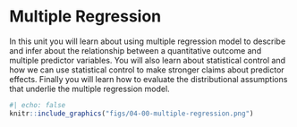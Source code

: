 # Multiple Regression

In this unit you will learn about using multiple regression model to describe and infer about the relationship between a quantitative outcome and multiple predictor variables. You will also learn about statistical control and how we can use statistical control to make stronger claims about predictor effects. Finally you will learn how to evaluate the distributional assumptions that underlie the multiple regression model.

```r
#| echo: false
knitr::include_graphics("figs/04-00-multiple-regression.png")
```